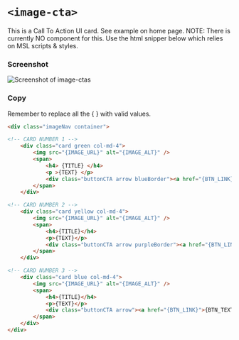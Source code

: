 
<Meta
  title="Dependents/Image CTAs"
/>

# `<image-cta>`
This is a Call To Action UI card. See example on home page.
NOTE: There is currently NO component for this. Use the html snipper below which relies on MSL scripts & styles. 

### Screenshot
![Screenshot of image-ctas](https://res.cloudinary.com/kclsu-media/image/upload/w_800/v1/temporary/Screenshot_2021-09-15_at_11.06.03_mfnsks)

### Copy
Remember to replace all the { } with valid values.

```html
<div class="imageNav container">

<!-- CARD NUMBER 1 -->
    <div class="card green col-md-4">
        <img src="{​IMAGE_URL}​" alt="{​IMAGE_ALT}​" />
        <span>
            <h4> {TITLE}​ </h4>
            <p >{​TEXT}​ </p>
            <div class="buttonCTA arrow blueBorder"><a href="{​BTN_LINK}​">{​BTN_TEXT}​</a></div>
        </span>
    </div>

<!-- CARD NUMBER 2 -->
    <div class="card yellow col-md-4">
        <img src="{​IMAGE_URL}​" alt="{​IMAGE_ALT}​" />
        <span>
            <h4>{​TITLE}​</h4>
            <p>{​TEXT}​</p>
            <div class="buttonCTA arrow purpleBorder"><a href="{​BTN_LINK}​">{​BTN_TEXT}​</a></div>
        </span>
    </div>

<!-- CARD NUMBER 3 -->
    <div class="card blue col-md-4">
        <img src="{​IMAGE_URL}​" alt="{​IMAGE_ALT}​" />
        <span>
            <h4>{​TITLE}​</h4>
            <p>{​TEXT}​</p>
            <div class="buttonCTA arrow"><a href="{​BTN_LINK}​">{​BTN_TEXT}​</a></div>
        </span>
    </div>
</div>
```


